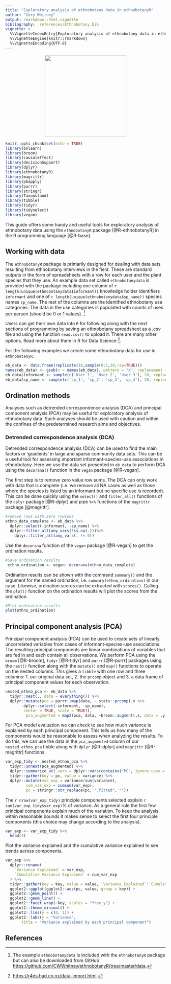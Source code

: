 ```yaml
---
title: "Exploratory analysis of ethnobotany data in ethnobotanyR"
author: "Cory Whitney"
output: rmarkdown::html_vignette
bibliography:  references/Ethnobotany.bib
vignette: >
  %\VignetteIndexEntry{Exploratory analysis of ethnobotany data in ethnobotanyR}
  %\VignetteEngine{knitr::rmarkdown}
  %\VignetteEncoding{UTF-8}
---
```


<p align="center">
<img src="ethnobotanyR.png" height="256" style="background:none; border:none; box-shadow:none;">
</p>

```r
knitr::opts_chunk$set(echo = TRUE)
library(bnlearn)
library(broom)
library(causaleffect)
library(decisionSupport)
library(dplyr)
library(ethnobotanyR)
library(magrittr)
library(pbapply)
library(purrr)
library(stringr)
library(Taxonstand)
library(tibble)
library(tidyr)
library(tidyselect)
library(vegan)


```

This guide offers some handy and useful tools for exploratory analysis of ethnobotany data using the `ethnobotanyR` package [@R-ethnobotanyR] in the R programming language [@R-base]. 

## Working with data

The `ethnobotanyR` package is primarily designed for dealing with data sets resulting from ethnobotany interviews in the field. These are standard outputs in the form of spreadsheets with a row for each user and the plant species that they use. An example data set called `ethnobotanydata` is provided with the package including one column of `r length(unique(ethnobotanydata$informant))` knowledge holder identifiers `informant` and one of `r length(unique(ethnobotanydata$sp_name))` species names `sp_name`. The rest of the columns are the identified ethnobotany use categories. The data in the use categories is populated with counts of uses per person (should be 0 or 1 values). ^[The example `ethnobotanydata` is included with the `ethnobotanyR` package but can also be downloaded from GitHub <https://github.com/CWWhitney/ethnobotanyR/tree/master/data>.]

Users can get their own data into `R` for following along with the next sections of programming by saving an ethnobotany spreadsheet as a .csv file and using the function `read.csv()` to upload it. There are many other options. Read more about them in R for Data Science ^[<https://r4ds.had.co.nz/data-import.html>.].

For the following examples we create some ethnobotany data for use in `ethnobotanyR`. 

```r
eb_data <- data.frame(replicate(10,sample(0:1,20,rep=TRUE)))
names(eb_data) <- gsub(x = names(eb_data), pattern = "X", replacement = "Use_")  
eb_data$informant <- sample(c('User_1', 'User_2', 'User_3'), 20, replace=TRUE)
eb_data$sp_name <- sample(c('sp_1', 'sp_2', 'sp_3', 'sp_4'), 20, replace=TRUE)
```

## Ordination methods

Analyses such as detrended correspondence analysis (DCA) and principal component analysis (PCA) may be useful for exploratory analysis of ethnobotany data. Such analyses should be used with caution and within the confines of the predetermined research aims and objectives.

### Detrended correspondence analysis (DCA)

Detrended correspondence analysis (DCA) can be used to find the main factors or 'gradients' in large and sparse community data sets. This can be a useful tool for assessing important informant-species-use associations in ethnobotany. Here we use the  data set presented in `eb_data` to perform DCA using the `decorana()` function in the `vegan` package [@R-vegan]. 

The first step is to remove zero value row sums. The DCA can only work with data that is complete (i.e. we remove all NA cases as well as those where the species is listed by an informant but no specific use is recorded). This can be done quickly using the `select()` and `filter_all()` functions of the `dplyr` package [@R-dplyr] and pipe `%>%` functions of the `magrittr` package [@magrittr].

```r

#remove rows with zero rowsums
ethno_data_complete <- eb_data %>%  
  dplyr::select(-informant, -sp_name) %>% 
  dplyr::filter_all(any_vars(!is.na(.)))%>%
    dplyr::filter_all(any_vars(. != 0))

```

Use the `decorana` function of the `vegan` package [@R-vegan] to get the ordination results.

```r
#Save ordination results
 ethno_ordination <- vegan::decorana(ethno_data_complete) 
```

Ordination results can be shown with the command `summary()` and the argument for the named ordination, i.e. `summary(ethno_ordination)` in our case. Likewise, ordination scores can be extracted with `scores()`. Calling the `plot()` function on the ordination results will plot the scores from the ordination.

```r
#Plot ordination results
plot(ethno_ordination)
```

## Principal component analysis (PCA)

Principal component analysis (PCA) can be used to create sets of linearly uncorrelated variables from cases of informant-species-use associations. The resulting principal components are linear combinations of variables that are fed in and each contain all observations. We perform PCA using the `broom` [@R-broom], `tidyr` [@R-tidyr] and `purrr` [@R-purrr] packages using the `nest()` function along with the `mutate()` and `map()` functions to operate on the nested columns. This gives a `tibble` with one row and three columns: 1. our original data set, 2. the `prcomp` object and 3. a data frame of principal component values for each observation.

```r
nested_ethno_pca <- eb_data %>% 
  tidyr::nest(., data = everything()) %>% 
  dplyr::mutate(pca = purrr::map(data, ~ stats::prcomp(.x %>% 
        dplyr::select(-informant, -sp_name), 
        center = TRUE, scale = TRUE)),
         pca_augmented = map2(pca, data, ~broom::augment(.x, data = .y)))
```

For PCA model evaluation we can check to see how much variance is explained by each principal component. This tells us how many of the components would be reasonable to assess when analyzing the results. To do this, we can use the data in the `pca_augmented` column of our `nested_ethno_pca` tibble along with `dplyr` [@R-dplyr] and `magrittr` [@R-magrittr] functions.

```r
var_exp_tidy <- nested_ethno_pca %>% 
  tidyr::unnest(pca_augmented) %>% 
  dplyr::summarize_at(.vars = dplyr::vars(contains("PC", ignore.case = FALSE)), .funs = tibble::lst(var)) %>% 
  tidyr::gather(key = pc, value = variance) %>% 
  dplyr::mutate(var_exp = variance/sum(variance),
         cum_var_exp = cumsum(var_exp),
         pc = stringr::str_replace(pc, ".fitted", ""))
```

The `r nrow(var_exp_tidy)` principle components selected explain `r sum(var_exp_tidy$var_exp)`% of variance. As a general rule the first few principal components explain much of the variation. To keep the analysis within reasonable bounds it makes sense to select the first four principle components (this choice may change according to the analysis).

```r
var_exp <- var_exp_tidy %>% 
  head(4)
```

Plot the variance explained and the cumulative variance explained to see trends across components.

```r
var_exp %>% 
  dplyr::rename(
    `Variance Explained` = var_exp,
    `Cumulative Variance Explained` = cum_var_exp
  ) %>% 
  tidyr::gather(key = key, value = value, `Variance Explained`:`Cumulative Variance Explained`) %>% 
  ggplot2::ggplot(ggplot2::aes(pc, value, group = key)) + 
  ggplot2::geom_point() + 
  ggplot2::geom_line() + 
  ggplot2::facet_wrap(~key, scales = "free_y") +
  ggplot2::theme_minimal() +
  ggplot2::lims(y = c(0, 1)) +
  ggplot2::labs(y = "Variance",
       title = "Variance explained by each principal component")

```

## References
